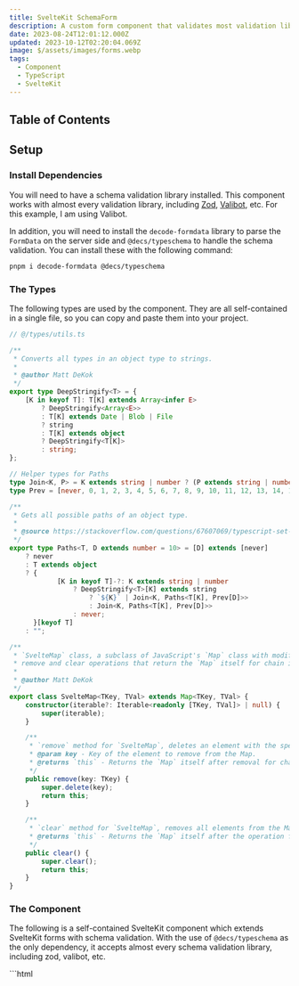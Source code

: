 ```yaml
---
title: SvelteKit SchemaForm
description: A custom form component that validates most validation library schemas.
date: 2023-08-24T12:01:12.000Z
updated: 2023-10-12T02:20:04.069Z
image: $/assets/images/forms.webp
tags:
  - Component
  - TypeScript
  - SvelteKit
---
```


## Table of Contents

## Setup

### Install Dependencies

You will need to have a schema validation library installed. This component works with almost every validation library, including [Zod](https://zod.dev/), [Valibot](https://valibot.dev/), etc. For this example, I am using Valibot.

In addition, you will need to install the `decode-formdata` library to parse the `FormData` on the server side and `@decs/typeschema` to handle the schema validation. You can install these with the following command:

```bash
pnpm i decode-formdata @decs/typeschema
```

### The Types

The following types are used by the component. They are all self-contained in a single file, so you can copy and paste them into your project.

```ts
// @/types/utils.ts

/**
 * Converts all types in an object type to strings.
 * 
 * @author Matt DeKok
 */
export type DeepStringify<T> = {
	[K in keyof T]: T[K] extends Array<infer E>
		? DeepStringify<Array<E>>
		: T[K] extends Date | Blob | File
		? string
		: T[K] extends object
		? DeepStringify<T[K]>
		: string;
};

// Helper types for Paths
type Join<K, P> = K extends string | number ? (P extends string | number ? `${K}${"" extends P ? "" : "."}${P}` : never) : never;
type Prev = [never, 0, 1, 2, 3, 4, 5, 6, 7, 8, 9, 10, 11, 12, 13, 14, 15, 16, 17, 18, 19, 20, ...0[]];

/**
 * Gets all possible paths of an object type.
 * 
 * @source https://stackoverflow.com/questions/67607069/typescript-set-value-type-of-a-deep-nested-object-path
 */
export type Paths<T, D extends number = 10> = [D] extends [never]
	? never
	: T extends object
	? {
			[K in keyof T]-?: K extends string | number
				? DeepStringify<T>[K] extends string
					? `${K}` | Join<K, Paths<T[K], Prev[D]>>
					: Join<K, Paths<T[K], Prev[D]>>
				: never;
	  }[keyof T]
	: "";

/**
 * `SvelteMap` class, a subclass of JavaScript's `Map` class with modified methods for 
 * remove and clear operations that return the `Map` itself for chain invocations.
 * 
 * @author Matt DeKok
 */
export class SvelteMap<TKey, TVal> extends Map<TKey, TVal> {
	constructor(iterable?: Iterable<readonly [TKey, TVal]> | null) {
		super(iterable);
	}

	/**
	 * `remove` method for `SvelteMap`, deletes an element with the specified key from the Map.
	 * @param key - Key of the element to remove from the Map.
	 * @returns `this` - Returns the `Map` itself after removal for chain invocations.
	 */
	public remove(key: TKey) {
		super.delete(key);
		return this;
	}

	/**
	 * `clear` method for `SvelteMap`, removes all elements from the Map.
	 * @returns `this` - Returns the `Map` itself after the operation for chain invocations.
	 */
	public clear() {
		super.clear();
		return this;
	}
}
```

### The Component

The following is a self-contained SvelteKit component which extends SvelteKit forms with schema validation. With the use of `@decs/typeschema` as the only dependency, it accepts almost every schema validation library, including zod, valibot, etc.

<CombinedBlock>
	```html
	<!-- @/components/SchemaForm.svelte -->
	<script lang="ts" context="module">
		import type { Infer, InferIn, Schema } from "@decs/typeschema";
		import { validate } from "@decs/typeschema";
		import { decode } from "decode-formdata";

		/**
		* Parse form data from strings to their correct types and
		* validate them against a schema from Zod, Yup, Valibot, etc.
		*
		* @param formData The form data to parse
		* @param schema The schema to validate against
		* @param info Arrays of field names that should be parsed as arrays, booleans, dates, files or numbers
		* @param info.arrays Field names that should be parsed as arrays
		* @param info.booleans Field names that should be parsed as booleans
		* @param info.dates Field names that should be parsed as dates
		* @param info.files Field names that should be parsed as files
		* @param info.numbers Field names that should be parsed as numbers
		*
		* @returns The parsed and validated data
		*/
		export async function parseFormData<TSchema extends Schema>(
			formData: FormData,
			schema: TSchema,
			info?: Partial<{
				/**
				* Field names that should be parsed as arrays
				*/
				arrays: string[];
				/**
				* Field names that should be parsed as booleans
				*/
				booleans: string[];
				/**
				* Field names that should be parsed as dates
				*/
				dates: string[];
				/**
				* Field names that should be parsed as files
				*/
				files: string[];
				/**
				* Field names that should be parsed as numbers
				*/
				numbers: string[];
			}>
		): Promise<Infer<TSchema>> {
			const formValues = decode(formData, {
				...info,
				dates: info?.dates?.filter((d) => formData.get(d))
			});
			const result = await validate(schema, formValues);
			if ("issues" in result && result.issues.length) {
				console.log("Value:", formValues);
				console.error("Issues:", result.issues);
				throw new Error([...new Set(result.issues.map((i) => i.message))].join(";\n"));
			}
			if (!("data" in result)) throw new Error("No data returned");
			return result.data;
		}
	</script>

	<script lang="ts" generics="TSchema extends Schema">
		import { enhance } from "$app/forms";
		import { beforeNavigate } from "$app/navigation";
		import type { ActionResult } from "@sveltejs/kit";
		import { createEventDispatcher } from "svelte";
		import { SvelteMap, type DeepStringify, type Paths } from "../types/util";

		const dispatch = createEventDispatcher<{
			"before-submit": null;
			"after-submit": ActionResult;
			validate: {
				data?: Infer<TSchema>;
				changes: typeof changes;
				errors: typeof errors;
				setError: typeof setError;
			};
		}>();

		/**
		* A schema from Zod, Yup, Valibot, etc. to validate the form against
		*/
		export let schema: TSchema;
		/**
		* The data to be validated
		*/
		export let data: InferIn<TSchema>;
		/**
		* The URL to submit the form to
		*/
		export let action: string;
		/**
		* The HTTP method to use when submitting the form
		*/
		export let method = "POST";
		/**
		* Whether to reset the form after submitting
		*/
		export let resetOnSave = false;

		let initialStructure = emptyClone(data);
		$: currentStructure = emptyClone(data);

		let errors = new SvelteMap<"form" | Paths<typeof initialStructure, 6>, string>();
		let elForm: HTMLFormElement;
		let changes: Array<string> = [];
		let saving = false;

		async function checkChanges() {
			// Check for changes
			const formStructureIsDiff = JSON.stringify(currentStructure) !== JSON.stringify(initialStructure);
			changes = !saving
				? [...elForm.querySelectorAll("[data-dirty]")]
						.map((el) => el.getAttribute("name") || "hidden")
						.concat(formStructureIsDiff ? "form" : "")
						.filter(Boolean)
				: [];

			// Check for errors
			errors = new SvelteMap<"form" | Paths<typeof initialStructure, 6>, string>();
			const result = await validate(schema, data);
			if ("data" in result) {
				dispatch("validate", { data: result.data, changes, errors, setError });
			} else if ("issues" in result) {
				result.issues.forEach((issue) => {
					if (!issue.path) issue.path = ["form"];
					if (saving || changes.includes(issue.path.join("."))) {
						errors = errors.set(issue.path.join(".") as any, issue.message);
					}
				});
				dispatch("validate", { changes, errors, setError });
			}
		}

		$: {
			if (elForm && data) {
				checkChanges();
				setTimeout(() => {
					elForm.querySelectorAll(":is(input, textarea, select):not([data-listener])").forEach((el) => {
						el.setAttribute("data-listener", "");
						el.addEventListener("input", (ev: Event) => {
							if (ev.currentTarget instanceof Element && !ev.currentTarget.hasAttribute("data-dirty")) {
								ev.currentTarget.setAttribute("data-dirty", "");
								checkChanges();
							}
						});
					});
				}, 10);
			}
		}

		beforeNavigate((nav) => {
			checkChanges();
			if (changes.length) {
				if (!confirm("You have unsaved changes. Are you sure you want to leave this page?")) nav.cancel();
			}
		});

		function emptyClone<S extends Schema, T extends InferIn<S>>(data: T): DeepStringify<T> {
			const result: any = Array.isArray(data) ? [] : {};
			for (const key in data) {
				if (data[key] && ["Object", "Array"].includes((data[key] as object).constructor.name)) {
					result[key] = emptyClone(data[key]);
				} else result[key] = "";
			}
			return result;
		}

		function setError<K extends "form" | Paths<typeof initialStructure, 6>>(path: K, message: string) {
			errors = errors.set(path, message);
		}
	</script>
	```
	```tsx
	<form
		{method}
		{action}
		{...$$restProps}
		bind:this={elForm}
		novalidate
		use:enhance={async (f) => {
			if (saving) return f.cancel();

			dispatch("before-submit");
			saving = true;

			// Check for errors before submitting
			await checkChanges();
			if (errors.size) {
				saving = false;
				return f.cancel();
			}

			// Change dates to ISO format in client to prevent timezone issues
			f.formData.forEach((value, key) => {
				const inputType = document.querySelector(`[name="${key}"]`)?.getAttribute("type");
				if (inputType?.includes("date") && typeof value === "string") {
					const d = new Date(value);
					if (!isNaN(d.getTime())) f.formData.set(key, d.toISOString());
				}
			});

			return async ({ update, result }) => {
				await update({ reset: resetOnSave });
				dispatch("after-submit", result);
				if (
					(result.type === "success" && result.data && "error" in result.data) ||
					!["redirect", "success"].includes(result.type)
				) {
					saving = false;
				}
			};
		}}
	>
		<slot {errors} {saving} />
	</form>
	```
</CombinedBlock>

## Examples

### Basic Example

Using this component is very simple. In your `+page.svelte`, simply add it like you would another form and pass it an object schema and a data object. It also returns a `saving` boolean and `errors` map. Both `data` and `errors` are typesafe based on the the structure of your object schema.

```typescript
// $libs/types/schemas
import { object, string, email, number, boolean, minValue } from "valibot";

export const subscribeSchema = object({
	name: string(),
	age: number([minValue(18, "Must be at least 18 years old")]),
	email: string([email("Must be a valid email")]),
	subscribe: boolean()
});
```
<CombinedBlock>
	```html
	<!-- +page.svelte -->
	<script lang="ts">
		import SchemaForm from "$lib/components/SchemaForm.svelte";
		import { subscribeSchema } from "$lib/types/schemas";

		let data = { name: "", age: 18, email: "", subscribe: true };
	</script>
	```
	```tsx
	<SchemaForm action="?/subscribe" schema={subscribeSchema} data={data} let:saving let:errors resetOnSave>
		<div class="form-field">
			<label>Name</label>
			<input name="name" bind:value={data.name} required />
			{#if errors.has("name")}
				<span class="error">{errors.get("name")}</span>
			{/if}
		</div>
		<div class="form-field">
			<label>Age</label>
			<input name="age" type="number" min="18" size="3" bind:value={data.age} required />
			{#if errors.has("age")}
				<span class="error">{errors.get("age")}</span>
			{/if}
		</div>
		<div class="form-field">
			<label>Email</label>
			<input name="email" type="email" bind:value={data.email} required />
			{#if errors.has("email")}
				<span class="error">{errors.get("email")}</span>
			{/if}
		</div>
		<div class="form-field">
			<label>Subscribe to our newsletter</label>
			<input name="subscribe" type="checkbox" bind:checked={data.subscribe} />
		</div>
		<div>
			<button aria-disabled="{saving}">Subscribe</button>
		</div>
	</SchemaForm>
	```
</CombinedBlock>

Then in your server action, you can use the `parseFormData` method from the component to parse the form data on the server and get a validated data object.

```typescript
// +page.server.ts
import { parseFormData } from "$lib/components/SchemaForm.svelte";
import { subscribeSchema } from "$lib/types/schemas";

export const actions = {
	subscribe: async (event) => {
		try {
			const data = await event.request.formData();
			const parsedData = await parseFormData(data, subscribeSchema, {
				numbers: ["age"],
				booleans: ["subscribe"]
			});
			...
		} catch (error) {
			...
		}
	}
};
```

### Extending the Error Checking

The component also returns a `validate` event that you can use to extend the error checking. It returns the following:

```yaml
data: The validated data object
changes: The names of the fields that have changed as an array of strings
errors: The errors map
setError: A function to set an error
```

The `setError` function is also type-safe. It takes two arguments: the `path` to the error as a string, and the value to set at that path. The `path` parameter will have autocomplete based on a dot-separated string that corresponds to the data object path. See the [Field Names](#field-names) section for more information.

You can use this event to add custom error checking to your form. For example, if you have a password field and a confirm password field, you can use the `validate` event to check that they match.

<CombinedBlock>
	```html
	<!-- +page.svelte -->
	<script lang="ts">
		import SchemaForm from "$lib/components/SchemaForm.svelte";
		import { subscribeSchema } from "$lib/types/schemas";

		let data = { email: "", password: "", confirmPassword: "" };
	</script>
	```
	```tsx
	<SchemaForm 
		action="?/subscribe"
		schema={subscribeSchema}
		data={data}
		let:saving
		let:errors
		resetOnSave
		on:validate={(event) => {
			const { data, setError } = event.detail;
			if (data.password !== data.confirmPassword) {
				setError("confirmPassword", "Passwords do not match");
			}
		}}>
		<div class="field">
			<label>Email</label>
			<input name="email" bind:value={data.email} required />
			{#if errors.has("email")}
				<span class="error">{errors.get("email")}</span>
			{/if}
		</div>
		<div class="field">
			<label>Password</label>
			<input name="password" type="password" bind:value={data.password} required />
			{#if errors.has("password")}
				<span class="error">{errors.get("password")}</span>
			{/if}
		</div>
		<div class="field">
			<label>Confirm Password</label>
			<input name="confirmPassword" type="password" bind:value={data.confirmPassword} required />
			{#if errors.has("confirmPassword")}
				<span class="error">{errors.get("confirmPassword")}</span>
			{/if}
		</div>
		<button disabled={saving}>Subscribe</button>
	</SchemaForm>
	```
</CombinedBlock>

## Some Things to Note

### Field Names

Both error checking and server-side data parsing require field names to be the data object path that corresponds to that field. For example, if your data is:

```typescript
{
	a: {
		b: [{ c: 1 }];
	}
}
```

Then the field name for `c` should be `name="a.b.{index}.c"`.
